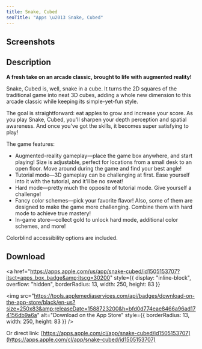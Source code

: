 ```yaml
---
title: Snake, Cubed
seoTitle: "Apps \u2013 Snake, Cubed"
---
```



## Screenshots

<ImageCarousel>
  <AppScreenshotImage
    source="/images/snake-cubed/menu.png"
    width={231}
    height={500}
    alt="Main menu"
  />
  <AppScreenshotImage
    source="/images/snake-cubed/start.png"
    width={231}
    height={500}
    alt="Game start screen"
  />
  <AppScreenshotImage
    source="/images/snake-cubed/play.png"
    width={231}
    height={500}
    alt="Gameplay screenshot"
  />
  <AppScreenshotImage
    source="/images/snake-cubed/colors.png"
    width={231}
    height={500}
    alt="Color scheme selection"
  />
  <AppScreenshotImage
    source="/images/snake-cubed/stats.png"
    width={231}
    height={500}
    alt="Statistics screen"
  />
</ImageCarousel>

## Description

**A fresh take on an arcade classic, brought to life with augmented reality!**

Snake, Cubed is, well, snake in a cube. It turns the 2D squares of the traditional game into neat 3D cubes, adding a whole new dimension to this arcade classic while keeping its simple-yet-fun style.

The goal is straightforward: eat apples to grow and increase your score. As you play Snake, Cubed, you'll sharpen your depth perception and spatial awareness. And once you've got the skills, it becomes super satisfying to play!

The game features:

- Augmented-reality gameplay&mdash;place the game box anywhere, and start playing! Size is adjustable, perfect for locations from a small desk to an open floor. Move around during the game and find your best angle!
- Tutorial mode&mdash;3D gameplay can be challenging at first. Ease yourself into it with the tutorial, and it'll be no sweat!
- Hard mode&mdash;pretty much the opposite of tutorial mode. Give yourself a challenge!
- Fancy color schemes&mdash;pick your favorite flavor! Also, some of them are designed to make the game more challenging. Combine them with hard mode to achieve true mastery!
- In-game store&mdash;collect gold to unlock hard mode, additional color schemes, and more!

Colorblind accessibility options are included.

## Download

<a
  href="https://apps.apple.com/us/app/snake-cubed/id1505153707?itsct=apps_box_badge&amp;itscg=30200"
  style={{ display: "inline-block", overflow: "hidden", borderRadius: 13, width: 250, height: 83 }}
>
  <img
    src="https://tools.applemediaservices.com/api/badges/download-on-the-app-store/black/en-us?size=250x83&amp;releaseDate=1588723200&h=bfd0d774eae8466a96ad174156db9a6a"
    alt="Download on the App Store"
    style={{ borderRadius: 13, width: 250, height: 83 }}
  />
</a>

Or direct link: [https://apps.apple.com/cl/app/snake-cubed/id1505153707](https://apps.apple.com/cl/app/snake-cubed/id1505153707)
